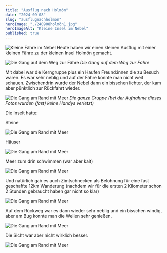 ```yaml
---
title: "Ausflug nach Holmön"
date: "2024-09-08"
slug: "ausflugnachholmon"
heroImage: "./240908holmön1.jpg"
heroImageAlt: "Kleine Insel im Nebel"
published: true
---
```


![Kleine Fähre im Nebel](./240908holmön2.jpg)
Heute haben wir einen kleinen Ausflug mit einer kleinen Fähre zu der kleinen Insel Holmön gemacht.

![Die Gang auf dem Weg zur Fähre](./240908holmön3.jpg)
*Die Gang auf dem Weg zur Fähre*

Mit dabei war die Kerngruppe plus ein Haufen Freund:innen die zu Besuch waren. Es war sehr neblig und auf der Fähre konnte man nicht weit schauen. Zwischendrin wurde der Nebel dann ein bisschen lichter, der kam aber pünktlich zur Rückfahrt wieder.

![Die Gang am Rand mit Meer](./240908holmön4.jpg)
*Die ganze Gruppe (bei der Aufnahme dieses Fotos wurden (fast) keine Handys verletzt)*

Die Inselt hatte:

Steine

![Die Gang am Rand mit Meer](./240908holmön5.jpg)

Häuser

![Die Gang am Rand mit Meer](./240908holmön6.jpg)

Meer zum drin schwimmen (war aber kalt)

![Die Gang am Rand mit Meer](./240908holmön7.jpg)

Und natürlich gab es auch Zimtschnecken als Belohnung für eine fast geschaffte 12km Wanderung (nachdem wir für die ersten 2 Kilometer schon 2 Stunden gebraucht haben gar nicht so klar)

![Die Gang am Rand mit Meer](./240908holmön8.jpg)

Auf dem Rückweg war es dann wieder sehr neblig und ein bisschen windig, aber am Bug konnte man die Wellen sehr genießen.

![Die Gang am Rand mit Meer](./240908holmön9.jpg)

Die Sicht war aber nicht wirklich besser.

![Die Gang am Rand mit Meer](./240908holmön1.jpg)